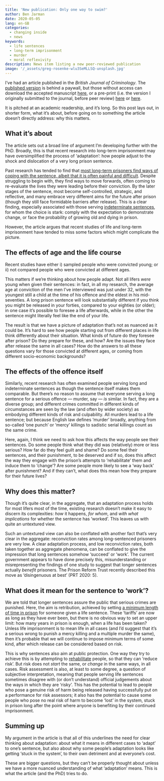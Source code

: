 ```yaml
---
title: 'New publication: Only one way to swim?'
author: Ben Jarman
date: 2020-05-05
lang: en-GB
categories:
  - changing inside
  - news
keywords:
  - life sentences
  - long-term imprisonment
  - murder
  - moral reflexivity
description: News item listing a new peer-reviewed publication
image: '/_assets/greg-rosenke-wlu3SeMLLSQ-unsplash.jpg'
---
```


I've had an article published in the *British Journal of Criminology*. The [published version](https://dx.doi.org/10.1093/bjc/azaa036) is behind a paywall, but those without access can download the accepted manuscript [here](https://changinginside.co.uk/200416-only-one-way-to-swim-accepted-manuscript/), or a pre-print (i.e. the version I originally submitted to the journal, before peer review) [here](https://doi.org/10.31235/osf.io/z4cwa) or [here](https://ssrn.com/abstract=3585421).

It is pitched at an academic readership, and it's long. So this post lays out, in shorter form, what it's about, before going on to something the article doesn't directly address: why this matters.

## What it's about

The article sets out a broad line of argument I'm developing further with the PhD. Broadly, this is that recent research into long-term imprisonment may have oversimplified the process of 'adaptation': how people adjust to the shock and dislocation of a very long prison sentence.

Past research has tended to find that [most long-term prisoners find ways of coping with the sentence, albeit that it is often painful and difficult](https://changinginside.co.uk/reading/notes-how-lifers-adapt-to-imprisonment-1/). Despite struggling to begin with, they find ways to move forwards, often coming to re-evaluate the lives they were leading before their conviction. By the later stages of the sentence, most become self-controlled, strategic, and reflective, and many embrace very different aims for the future after prison (though they still face formidable barriers after release). This is a clear finding, especially associated with those serving [indeterminate sentences](https://changinginside.co.uk/what-is-a-life-sentence/), for whom the choice is stark: comply with the expectation to demonstrate change, or face the probability of growing old and dying in prison.

However, the article argues that recent studies of life and long-term imprisonment have tended to miss some factors which might complicate the picture.

## The effects of age and the life course

Recent studies have either i) sampled people who were convicted young; or ii) not compared people who were convicted at different ages.

This matters if we're thinking about how people adapt. Not all lifers *were* young when given their sentences: in fact, in all my research, the average age at conviction of the men I've interviewed was just under 32, with the youngest still a child at the time of his offence and the eldest in his mid-seventies. A long prison sentence will look substantially different if you think you might be released in your forties, compared to your eighties (or older); in one case it's possible to foresee a life afterwards, while in the other the sentence might literally feel like the end of your life.

The result is that we have a picture of adaptation that's not as nuanced as it could be. It's hard to see how people starting out from different places in life think differently about their situation. What kinds of future do they foresee after prison? Do they prepare for these, and how? Are the issues they face after release the same in all cases? How do the answers to all these questions vary for those convicted at different ages, or coming from different socio-economic backgrounds?

## The effects of the offence itself

Similarly, recent research has often examined people serving long and indeterminate sentences as though the sentence itself makes them comparable. But there's no reason to assume that everyone serving a long sentence for a serious offence --- murder, say --- *is* similar. In fact, they are a diverse group; and different crimes committed in different kinds of circumstances are seen by the law (and often by wider society) as embodying different kinds of risk and culpability. All murders lead to a life sentence; but because English law defines 'murder' broadly, anything from so-called 'one punch' or 'mercy' killings to sadistic serial killings count as the same crime.

Here, again, I think we need to ask how this affects the way people see their sentences. Do some people think what they did was (relatively) more or less serious? How far do they feel guilt and shame? Do some feel their sentences, and their punishment, to be deserved and if so, does this affect the way they engage with the prison's attempts to 'rehabilitate' them and induce them to 'change'? Are some people more likely to see a 'way back' after punishment? And if they can't, what does this mean how they prepare for their future lives?

## Why does this matter?

Though it's quite clear, in the aggregate, that an adaptation process holds for most lifers most of the time, existing research doesn't make it easy to discern its complexities: *how* it happens, *for whom*, and *with what implications* for whether the sentence has 'worked'. This leaves us with quite an untextured view.

Such an untextured view can also be conflated with another fact that's very clear in the aggregate: reconviction rates among long-sentenced prisoners are very low. A clear adaptation process, and low reconviction rates, both taken together as aggregate phenomena, can be conflated to give the impression that long sentences somehow 'succeed' or 'work'. The current government appears to have done precisely this, misunderstanding or misrepresenting the findings of one study to suggest that longer sentences actually *benefit* prisoners. The Prison Reform Trust recently described this move as 'disingenuous at best' (PRT 2020: 5).

## What does it mean for the sentence to 'work'?

We are told that longer sentences assure the public that serious crimes are punished. Here, the aim is retribution, achieved by setting [a minimum length of time in prison](https://changinginside.co.uk/what-is-a-life-sentence/) for someone given a life sentence. These 'tariffs' are now as long as they have ever been, but there is no obvious way to set an upper limit: how many years in prison is enough, when a life has been taken? Unless life imprisonment is to mean life in all cases (and I'd suggest that it's a serious wrong to punish a mercy killing and a multiple murder the same), then it's probable that we will continue to impose minimum terms of some kind, after which release can be considered based on risk.

This is why sentences also aim at public protection. One way they try to achieve this is by attempting to [rehabilitate](https://changinginside.co.uk/offender-management-rehabilitation/) people, so that they can 'reduce risk'. But risk does not *start* the same, or *change* in the same ways, in all cases. Risk assessment is also, at least to some degree, a question of subjective interpretation, meaning that people serving life sentences sometimes disagree with (or don't understand) official judgements about the ways in which they are 'risky'. This has the potential to lead to people who pose a genuine risk of harm being released having successfully put on a performance for risk assessors; it also has the potential to cause some people who pose no real risk of harm to become 'lost' in the system, stuck in prison long after the point where anyone is benefiting by their continued imprisonment.

## Summing up

My argument in the article is that all of this underlines the need for clear thinking about adaptation: about what it means in different cases to 'adapt' to one's sentence, but also about why some people's adaptation looks like getting 'stuck in the system', to their own detriment and at everyone's cost.

These are bigger questions, but they can't be properly thought about unless we have a more nuanced understanding of what 'adaptation' means. This is what the article (and the PhD) tries to do.
